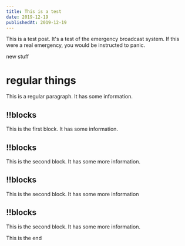 ```yaml
---
title: This is a test
date: 2019-12-19
publishedAt: 2019-12-19
---
```



This is a test post. It's a test of the emergency broadcast system. If this were a real emergency, you would be instructed to panic.

<Grid>

new stuff

# regular things

This is a regular paragraph. It has some information.

## !!blocks

This is the first block. It has some information.

## !!blocks

This is the second block. It has some more information.

## !!blocks

This is the second block. It has some more information

## !!blocks

This is the second block. It has some more information.

</Grid>

This is the end
